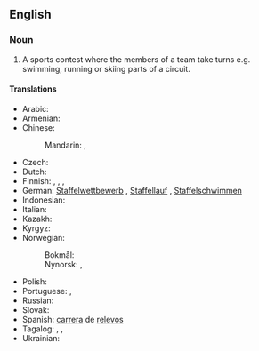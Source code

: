 ==English==
{{wikipedia}}

===Noun===
{{en-noun}}

# A sports contest where the members of a team take turns e.g. swimming, running or skiing parts of a circuit.

====Translations====
{{trans-top|sports contest}}
* Arabic: {{t|ar|سِبَاق تَتَابُع}}
* Armenian: {{q|running}} {{t+|hy|փոխանցումավազք}}
* Chinese:
*: Mandarin: {{t+|cmn|接力賽}}, {{t+|cmn|接力赛|tr=jiēlìsài}}
* Czech: {{t+|cs|štafeta|f}}
* Dutch: {{t+|nl|estafette|f}}
* Finnish: {{t|fi|viestikilpailu}}, {{t+|fi|viesti}}, {{t|fi|viestijuoksu}} {{q|running}}, {{t|fi|viestikisa}}
* German: [[Staffelwettbewerb]] {{g|m}} {{q|general}}, [[Staffellauf]] {{g|m}} {{q|running}}, [[Staffelschwimmen]] {{g|n}} {{q|swimming}}
* Indonesian: {{t|id|lari sambung}}
* Italian: {{t+|it|staffetta|f}}
* Kazakh: {{t|kk|эстафета}}
* Kyrgyz: {{t+|ky|эстафета}}
* Norwegian:
*: Bokmål: {{t|nb|stafettløp|n}}
*: Nynorsk: {{t|nn|stafettløp|n}}, {{t|nn|stafettlaup|n}}
{{trans-mid}}
* Polish: {{t+|pl|sztafeta|f}}
* Portuguese: {{t+|pt|estafeta|f}} {{qualifier|Portugal}}, {{t+|pt|revezamento|m}} {{qualifier|Brazil}}
* Russian: {{t+|ru|эстафе́та|f}}
* Slovak: {{t|sk|štafeta|f}}
* Spanish: [[carrera#Spanish|carrera]] de [[relevo]]s
* Tagalog: {{t|tl|hatirang-karera}}, {{t|tl|takbuhang-hatiran}}, {{t|tl|takbuhang-dugtungan}}
* Ukrainian: {{t|uk|естафе́та|f}}
{{trans-bottom}}

{{topics|en|Sports|Athletics}}